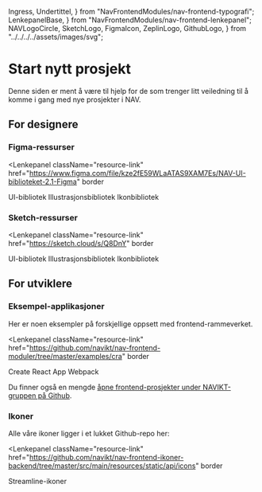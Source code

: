   Ingress,
  Undertittel,
} from "NavFrontendModules/nav-frontend-typografi";
  LenkepanelBase,
} from "NavFrontendModules/nav-frontend-lenkepanel";
  NAVLogoCircle,
  SketchLogo,
  FigmaIcon,
  ZeplinLogo,
  GithubLogo,
} from "../../../../assets/images/svg";

# Start nytt prosjekt

<Ingress>
  Denne siden er ment å være til hjelp for de som trenger litt veiledning til å
  komme i gang med nye prosjekter i NAV.
</Ingress>

## For designere

### Figma-ressurser

<Lenkepanel
  className="resource-link"
  href="https://www.figma.com/file/kze2fE59WLaATAS9XAM7Es/NAV-UI-biblioteket-2.1-Figma"
  border
>
  <FigmaIcon />
  UI-bibliotek
</Lenkepanel>
<Lenkepanel
  className="resource-link"
  href="https://www.figma.com/file/Fqn33tUPirzG8jLsI7kpc4/NAV-illustrasjonsbiblioteket-2.1-Figma"
  border
>
  <FigmaIcon />
  Illustrasjons&shy;bibliotek
</Lenkepanel>
<Lenkepanel
  className="resource-link"
  href="https://www.figma.com/file/3AjAxeQP4uMFgqSazKXxOh/NAV-Ikonbiblioteket-Streamline"
  border
>
  <FigmaIcon />
  Ikon&shy;bibliotek
</Lenkepanel>

### Sketch-ressurser

<Lenkepanel
  className="resource-link"
  href="https://sketch.cloud/s/Q8DnY"
  border
>
  <SketchLogo />
  UI-bibliotek
</Lenkepanel>
<Lenkepanel
  className="resource-link"
  href="https://sketch.cloud/s/OYbp8"
  border
>
  <SketchLogo />
  Illustrasjons&shy;bibliotek
</Lenkepanel>
<Lenkepanel
  className="resource-link"
  href="https://sketch.cloud/s/LY133"
  border
>
  <SketchLogo />
  Ikon&shy;bibliotek
</Lenkepanel>

## For utviklere

### Eksempel-applikasjoner

Her er noen eksempler på forskjellige oppsett med frontend-rammeverket.

<Lenkepanel
  className="resource-link"
  href="https://github.com/navikt/nav-frontend-moduler/tree/master/examples/cra"
  border
>
  <GithubLogo />
  Create React App
</Lenkepanel>
<Lenkepanel
  className="resource-link"
  href="https://github.com/navikt/nav-frontend-moduler/tree/master/examples/webpack"
  border
>
  <GithubLogo />
  Webpack
</Lenkepanel>

Du finner også en mengde [åpne frontend-prosjekter under NAVIKT-gruppen på Github](https://github.com/navikt?utf8=✓&q=frontend&type=&language=).

### Ikoner

Alle våre ikoner ligger i et lukket Github-repo her:

<Lenkepanel
  className="resource-link"
  href="https://github.com/navikt/nav-frontend-ikoner-backend/tree/master/src/main/resources/static/api/icons"
  border
>
  <GithubLogo />
  Streamline-ikoner
</Lenkepanel>
